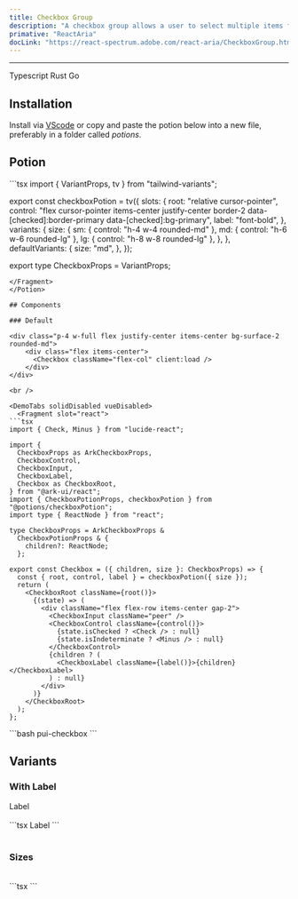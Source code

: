 ```yaml
---
title: Checkbox Group
description: "A checkbox group allows a user to select multiple items from a list of options."
primative: "ReactAria"
docLink: "https://react-spectrum.adobe.com/react-aria/CheckboxGroup.html"
---
```


---


<MdxExample>
  <CheckboxGroup label="Favorite Language">
    <Checkbox value="typescript" client:load> Typescript </Checkbox>
     <Checkbox value="rust" client:load> Rust </Checkbox>
     <Checkbox value="go" client:load> Go </Checkbox>
  </CheckboxGroup>
</MdxExample>

## Installation

Install via [VScode](/docs/getting-started/vsc) or copy and paste the potion below into a new file, preferably in a folder called _potions_.

## Potion

<Potion>
<Fragment slot="contentSlot">
```tsx
import { VariantProps, tv } from "tailwind-variants";

export const checkboxPotion = tv({
  slots: {
    root: "relative cursor-pointer",
    control:
      "flex cursor-pointer items-center justify-center border-2 data-[checked]:border-primary data-[checked]:bg-primary",
    label: "font-bold",
  },
  variants: {
    size: {
      sm: { control: "h-4 w-4 rounded-md" },
      md: { control: "h-6 w-6 rounded-lg" },
      lg: { control: "h-8 w-8 rounded-lg" },
    },
  },
  defaultVariants: {
    size: "md",
  },
});

export type CheckboxProps = VariantProps<typeof checkboxPotion>;

````
</Fragment>
</Potion>

## Components

### Default

<div class="p-4 w-full flex justify-center items-center bg-surface-2 rounded-md">
    <div class="flex items-center">
      <Checkbox className="flex-col" client:load />
    </div>
</div>

<br />

<DemoTabs solidDisabled vueDisabled>
  <Fragment slot="react">
```tsx
import { Check, Minus } from "lucide-react";

import {
  CheckboxProps as ArkCheckboxProps,
  CheckboxControl,
  CheckboxInput,
  CheckboxLabel,
  Checkbox as CheckboxRoot,
} from "@ark-ui/react";
import { CheckboxPotionProps, checkboxPotion } from "@potions/checkboxPotion";
import type { ReactNode } from "react";

type CheckboxProps = ArkCheckboxProps &
  CheckboxPotionProps & {
    children?: ReactNode;
  };

export const Checkbox = ({ children, size }: CheckboxProps) => {
  const { root, control, label } = checkboxPotion({ size });
  return (
    <CheckboxRoot className={root()}>
      {(state) => (
        <div className="flex flex-row items-center gap-2">
          <CheckboxInput className="peer" />
          <CheckboxControl className={control()}>
            {state.isChecked ? <Check /> : null}
            {state.isIndeterminate ? <Minus /> : null}
          </CheckboxControl>
          {children ? (
            <CheckboxLabel className={label()}>{children}</CheckboxLabel>
          ) : null}
        </div>
      )}
    </CheckboxRoot>
  );
};

````

</Fragment>

<Fragment slot="vsc">
```bash
pui-checkbox
```
</Fragment>
</DemoTabs>

## Variants

### With Label

<div class="flex w-full items-center justify-center rounded-md bg-surface-2 p-4">
  <div class="flex items-center">
    <Checkbox client:only="react">Label</Checkbox>
  </div>
</div>

<br />

<div className="max-h-72 w-full overflow-y-auto rounded-xl bg-[#1b1e28]">
  ```tsx
  <Checkbox>Label</Checkbox>
  ```
</div>

<br />

### Sizes

<div class="flex w-full items-center justify-center rounded-md bg-surface-2 p-4">
  <div class="flex items-center gap-2">
    <Checkbox size="sm" client:load />
    <Checkbox size="md" client:load />
    <Checkbox size="lg" client:load />
  </div>
</div>

<br />

<div className="max-h-72 w-full overflow-y-auto rounded-xl bg-[#1b1e28]">
  ```tsx
  <Checkbox size="sm" />
  <Checkbox size="md" />
  <Checkbox size="lg" />
  ```
</div>
